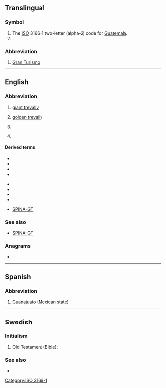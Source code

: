 {{also|gt|Gt|.gt|G&T}}
==Translingual==

===Symbol===
{{head|mul|symbol}}

# The [[ISO]] 3166-1 two-letter (alpha-2) code for [[Guatemala]].
# {{SI-unit-abb|giga|tesla|[[magnetic flux density]]}}

[[Category:ISO 3166-1]]

===Abbreviation===
{{rfc-header|Abbreviation}}
{{head|mul|abbreviation}}

# {{lb|mul|cars}} [[w:Grand tourer|Gran Turismo]]

----

==English==

===Abbreviation===
{{rfc-header|Abbreviation}}
{{head|en|abbreviation}}
# {{lb|en|fishing}} [[w:Giant trevally|giant trevally]]
# {{lb|en|fishing}} [[w:Golden trevally|golden trevally]]
# {{lb|en|motorsports}} {{initialism of|lang=en|Grand Touring}}
# {{lb|en|endocrinology}} {{initialism of|[[gain]] of [[thyroid]]|lang=en}}

====Derived terms====
{{der-top|motorsports}}
* {{l|en|GT1}}
* {{l|en|GT2}}
* {{l|en|GT3}}
* {{l|en|GTL}}
{{der-mid}}
* {{l|en|GTO}}
* {{l|en|GTP}}
* {{l|en|GTR}}
* {{l|en|GTS}}
{{der-bottom}}

{{der-top|endocrinology}}
* [[SPINA-GT]]
{{der-mid}}
{{der-bottom}}

===See also===
* [[SPINA-GT]]

===Anagrams===
* {{l|en|TG}}

----

==Spanish==

===Abbreviation===
{{rfc-header|Abbreviation}}
{{head|es|abbreviation}}

# [[Guanajuato]] (Mexican state)

----

==Swedish==

===Initialism===
{{rfc-header|Initialism}}
{{head|sv|abbreviation}}

# Old Testament (Bible); {{abbreviation of|Gamla Testamentet|lang=sv}}

===See also===
* {{l|sv|NT}}